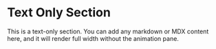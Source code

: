 # Text Only Section

This is a text-only section. You can add any markdown or MDX content here, and it will render full width without the animation pane.
